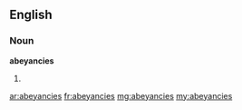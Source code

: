 ==English==

===Noun===
'''abeyancies'''
# {{plural of|abeyancy}}

[[ar:abeyancies]]
[[fr:abeyancies]]
[[mg:abeyancies]]
[[my:abeyancies]]